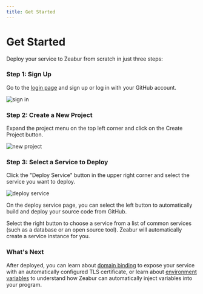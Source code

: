 ```yaml
---
title: Get Started
---
```



<Head>
  <meta name="zeabur:image:title" content="Get Started" />
  <meta name="zeabur:image:subtitle" content="Deploy your service to zeabur from scratch" />
  <meta name="twitter:image" content="https://opengraph-dev.zeabur.app/api/og?title=Get Started&desc=Deploy your service to zeabur from scratch" />
  <meta name="og:image" content="https://opengraph-dev.zeabur.app/api/og?title=Get Started&desc=Deploy your service to zeabur from scratch" />
</Head>

# Get Started

Deploy your service to Zeabur from scratch in just three steps:

### Step 1: Sign Up

Go to the [login page](https://zeabur.com/login) and sign up or log in with your GitHub account.

![sign in](/sign-in-screenshot.png)

### Step 2: Create a New Project

Expand the project menu on the top left corner and click on the Create Project button.

![new project](/create-project-screenshot.png)

### Step 3: Select a Service to Deploy

Click the "Deploy Service" button in the upper right corner and select the service you want to deploy.

![deploy service](/deploy-service-screenshot.png)

On the deploy service page, you can select the left button to automatically build and deploy your source code from GitHub.

Select the right button to choose a service from a list of common services (such as a database or an open source tool). Zeabur will automatically create a service instance for you.

### What's Next

After deployed, you can learn about [domain binding](/en-US/deploy/domain-binding) to expose your service with an automatically configured TLS certificate, or learn about [environment variables](/en-US/variables) to understand how Zeabur can automatically inject variables into your program.
